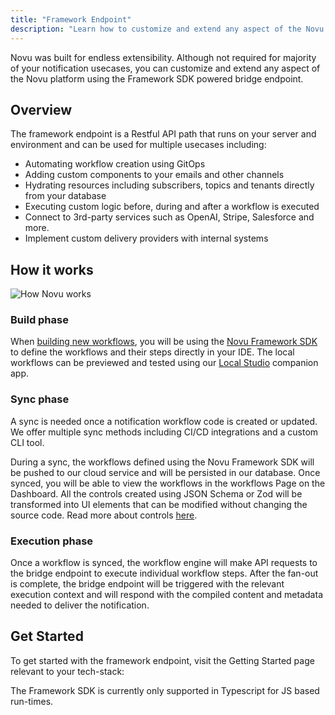 ```yaml
---
title: "Framework Endpoint"
description: "Learn how to customize and extend any aspect of the Novu platform using the Framework SDK powered bridge endpoint."
---
```


Novu was built for endless extensibility. Although not required for majority of your notification usecases, you can customize and extend any aspect of the Novu platform using the Framework SDK powered bridge endpoint.

## Overview

The framework endpoint is a Restful API path that runs on your server and environment and can be used for multiple usecases including:

- Automating workflow creation using GitOps
- Adding custom components to your emails and other channels
- Hydrating resources including subscribers, topics and tenants directly from your database
- Executing custom logic before, during and after a workflow is executed
- Connect to 3rd-party services such as OpenAI, Stripe, Salesforce and more.
- Implement custom delivery providers with internal systems

## How it works

<img src="/images/novu-works.png" alt="How Novu works" className="rounded-lg border" />

### Build phase

When [building new workflows](/workflow/overview), you will be using the [Novu Framework SDK](/framework/typescript/overview) to define the workflows and their steps directly in your IDE. The local workflows can be previewed and tested using our [Local Studio](/framework/studio) companion app.

### Sync phase

A sync is needed once a notification workflow code is created or updated. We offer multiple sync methods including CI/CD integrations and a custom CLI tool.

During a sync, the workflows defined using the Novu Framework SDK will be pushed to our cloud service and will be persisted in our database. 
Once synced, you will be able to view the workflows in the workflows Page on the Dashboard. All the controls created using JSON Schema or Zod will be transformed into UI elements that can be modified without changing the source code. Read more about controls [here](/framework/controls).

### Execution phase

Once a workflow is synced, the workflow engine will make API requests to the bridge endpoint to execute individual workflow steps.
After the fan-out is complete, the bridge endpoint will be triggered with the relevant execution context and will respond with the compiled content and metadata needed to deliver the notification.

## Get Started

To get started with the framework endpoint, visit the Getting Started page relevant to your tech-stack:

<Cards>
    <Card title="Next.js" href="/framework/quickstart/nextjs" />
    <Card title="Express.js" href="/framework/quickstart/express" />
    <Card title="Remix" href="/framework/quickstart/remix" />
    <Card title="NestJS" href="/framework/quickstart/nestjs" />
    <Card title="Svelte" href="/framework/quickstart/svelte" />
    <Card title="Nuxt" href="/framework/quickstart/nuxt" />
    <Card title="H3" href="/framework/quickstart/h3" />
    <Card title="Lambda" href="/framework/quickstart/lambda" />
</Cards>

<div className="rounded-lg border-l-4 border-yellow-500 bg-yellow-50 p-4 dark:bg-yellow-950">
  <p className="text-sm text-yellow-700 dark:text-yellow-400">
    The Framework SDK is currently only supported in Typescript for JS based run-times.
  </p>
</div>
